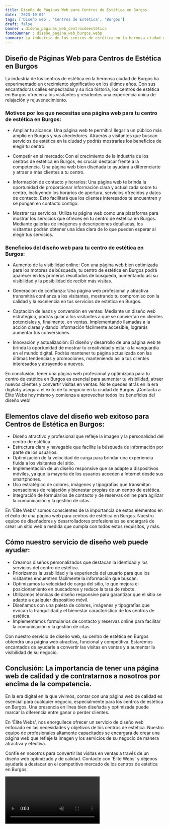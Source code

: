 ```yaml
---
title: Diseño de Páginas Web para Centros de Estética en Burgos
date: '2023-10-04'
tags: ['Diseño web', 'Centros de Estética', 'Burgos']
draft: false
banner : diseño_paginas_web_centrosdeestética
fondoBanner : diseño_pagina_web_burgos.webp
summary: La industria de los centros de estética en la hermosa ciudad de Burgos ha experimentado un crecimiento significativo en los últimos años. Con sus encantadoras calles empedradas y su rica historia, los centros de estética en Burgos ofrecen a los visitantes y residentes una experiencia única de relajación y rejuvenecimiento.
---
```


## Diseño de Páginas Web para Centros de Estética en Burgos

La industria de los centros de estética en la hermosa ciudad de Burgos ha experimentado un crecimiento significativo en los últimos años. Con sus encantadoras calles empedradas y su rica historia, los centros de estética en Burgos ofrecen a los visitantes y residentes una experiencia única de relajación y rejuvenecimiento.

### Motivos por los que necesitas una página web para tu centro de estética en Burgos:

- Ampliar tu alcance: Una página web te permitirá llegar a un público más amplio en Burgos y sus alrededores. Atraerás a visitantes que buscan servicios de estética en la ciudad y podrás mostrarles los beneficios de elegir tu centro.

- Competir en el mercado: Con el crecimiento de la industria de los centros de estética en Burgos, es crucial destacar frente a la competencia. Una página web bien diseñada te ayudará a diferenciarte y atraer a más clientes a tu centro.

- Información de contacto y horarios: Una página web te brinda la oportunidad de proporcionar información clara y actualizada sobre tu centro, incluyendo los horarios de apertura, servicios ofrecidos y datos de contacto. Esto facilitará que los clientes interesados te encuentren y se pongan en contacto contigo.

- Mostrar tus servicios: Utiliza tu página web como una plataforma para mostrar los servicios que ofreces en tu centro de estética en Burgos. Mediante galerías de imágenes y descripciones detalladas, los visitantes podrán obtener una idea clara de lo que pueden esperar al elegir tus servicios.

### Beneficios del diseño web para tu centro de estética en Burgos:

- Aumento de la visibilidad online: Con una página web bien optimizada para los motores de búsqueda, tu centro de estética en Burgos podrá aparecer en los primeros resultados de búsqueda, aumentando así su visibilidad y la posibilidad de recibir más visitas.

- Generación de confianza: Una página web profesional y atractiva transmitirá confianza a los visitantes, mostrando tu compromiso con la calidad y la excelencia en tus servicios de estética en Burgos.

- Captación de leads y conversión en ventas: Mediante un diseño web estratégico, podrás guiar a los visitantes a que se conviertan en clientes potenciales y, finalmente, en ventas. Implementando llamadas a la acción claras y dando información fácilmente accesible, lograrás aumentar tus conversiones.

- Innovación y actualización: El diseño y desarrollo de una página web te brinda la oportunidad de mostrar tu creatividad y estar a la vanguardia en el mundo digital. Podrás mantener tu página actualizada con las últimas tendencias y promociones, manteniendo así a tus clientes interesados y atrayendo a nuevos.

En conclusión, tener una página web profesional y optimizada para tu centro de estética en Burgos es esencial para aumentar tu visibilidad, atraer nuevos clientes y convertir visitas en ventas. No te quedes atrás en la era digital y asegura el éxito de tu negocio en la ciudad de Burgos. ¡Contacta a Élite Webs hoy mismo y comienza a aprovechar todos los beneficios del diseño web!

<GifSeo />

<Cta />

## Elementos clave del diseño web exitoso para Centros de Estética en Burgos:

- Diseño atractivo y profesional que refleje la imagen y la personalidad del centro de estética.
- Estructura clara y navegable que facilite la búsqueda de información por parte de los usuarios.
- Optimización de la velocidad de carga para brindar una experiencia fluida a los visitantes del sitio.
- Implementación de un diseño responsive que se adapte a dispositivos móviles, ya que la mayoría de los usuarios acceden a Internet desde sus smartphones.
- Uso estratégico de colores, imágenes y tipografías que transmitan sensaciones de relajación y bienestar propias de un centro de estética.
- Integración de formularios de contacto y de reservas online para agilizar la comunicación y la gestión de citas.

En 'Élite Webs' somos conscientes de la importancia de estos elementos en el éxito de una página web para centros de estética en Burgos. Nuestro equipo de diseñadores y desarrolladores profesionales se encargará de crear un sitio web a medida que cumpla con todos estos requisitos, y más.

## Cómo nuestro servicio de diseño web puede ayudar:

- Creamos diseños personalizados que destacan la identidad y los servicios del centro de estética.
- Priorizamos la usabilidad y la experiencia del usuario para que los visitantes encuentren fácilmente la información que buscan.
- Optimizamos la velocidad de carga del sitio, lo que mejora el posicionamiento en buscadores y reduce la tasa de rebote.
- Utilizamos técnicas de diseño responsive para garantizar que el sitio se adapte a cualquier dispositivo móvil.
- Diseñamos con una paleta de colores, imágenes y tipografías que evocan la tranquilidad y el bienestar característico de los centros de estética.
- Implementamos formularios de contacto y reservas online para facilitar la comunicación y la gestión de citas.

Con nuestro servicio de diseño web, su centro de estética en Burgos obtendrá una página web atractiva, funcional y competitiva. Estaremos encantados de ayudarle a convertir las visitas en ventas y a aumentar la visibilidad de su negocio.

## Conclusión: La importancia de tener una página web de calidad y de contratarnos a nosotros por encima de la competencia.

En la era digital en la que vivimos, contar con una página web de calidad es esencial para cualquier negocio, especialmente para los centros de estética en Burgos. Una presencia en línea bien diseñada y optimizada puede marcar la diferencia entre ganar o perder clientes.

En 'Élite Webs', nos enorgullece ofrecer un servicio de diseño web enfocado en las necesidades y objetivos de los centros de estética. Nuestro equipo de profesionales altamente capacitados se encargará de crear una página web que refleje la imagen y los servicios de su negocio de manera atractiva y efectiva.

Confíe en nosotros para convertir las visitas en ventas a través de un diseño web optimizado y de calidad. Contacte con 'Élite Webs' y déjenos ayudarle a destacar en el competitivo mercado de los centros de estética en Burgos.

<Video />

<CtaBot job='Centros de Estética' city='Burgos'/>

<Gmaps query='Burgos+españa+maps' />